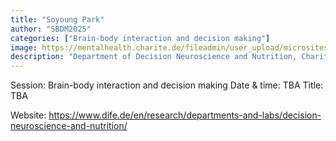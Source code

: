 ```yaml
---
title: "Soyoung Park"
author: "SBDM2025"
categories: ["Brain-body interaction and decision making"]
image: https://mentalhealth.charite.de/fileadmin/user_upload/microsites/m_cc15/mentalhealth/grafiken/Prof.Park_297X337.jpg
description: "Department of Decision Neuroscience and Nutrition, Charité Mental Health (Berlin, Gerrmany)" 
---
```


Session: Brain-body interaction and decision making
Date & time: TBA
Title: TBA

Website: [https://www.dife.de/en/research/departments-and-labs/decision-neuroscience-and-nutrition/](https://www.dife.de/en/research/departments-and-labs/decision-neuroscience-and-nutrition/)